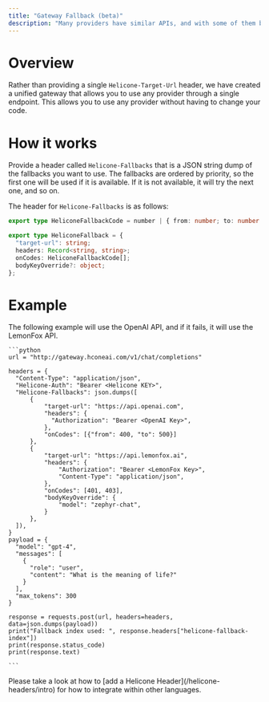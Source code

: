```yaml
---
title: "Gateway Fallback (beta)"
description: "Many providers have similar APIs, and with some of them being unstable, we have created a unified gateway that allows you to use any provider through a single endpoint."
---
```


# Overview

Rather than providing a single `Helicone-Target-Url` header, we have created a unified gateway that
allows you to use any provider through a single endpoint.
This allows you to use any provider without having to change your code.

# How it works

Provide a header called `Helicone-Fallbacks` that is a JSON string dump of the fallbacks you want to use. The fallbacks are ordered by priority, so the first one will be used if it is available. If it is not available, it will try the next one, and so on.

The header for `Helicone-Fallbacks` is as follows:

```TypeScript
export type HeliconeFallbackCode = number | { from: number; to: number };

export type HeliconeFallback = {
  "target-url": string;
  headers: Record<string, string>;
  onCodes: HeliconeFallbackCode[];
  bodyKeyOverride?: object;
};
```

# Example

<Tabs>
  <Tab title="Python w/o pacakge">

The following example will use the OpenAI API, and if it fails, it will use the LemonFox API.

    ```python
    url = "http://gateway.hconeai.com/v1/chat/completions"

    headers = {
      "Content-Type": "application/json",
      "Helicone-Auth": "Bearer <Helicone KEY>",
      "Helicone-Fallbacks": json.dumps([
          {
              "target-url": "https://api.openai.com",
              "headers": {
                "Authorization": "Bearer <OpenAI Key>",
              },
              "onCodes": [{"from": 400, "to": 500}]
          },
          {
              "target-url": "https://api.lemonfox.ai",
              "headers": {
                  "Authorization": "Bearer <LemonFox Key>",
                  "Content-Type": "application/json",
              },
              "onCodes": [401, 403],
              "bodyKeyOverride": {
                  "model": "zephyr-chat",
              }
          },
      ]),
    }
    payload = {
      "model": "gpt-4",
      "messages": [
        {
          "role": "user",
          "content": "What is the meaning of life?"
        }
      ],
      "max_tokens": 300
    }

    response = requests.post(url, headers=headers, data=json.dumps(payload))
    print("Fallback index used: ", response.headers["helicone-fallback-index"])
    print(response.status_code)
    print(response.text)

    ```

  </Tab>
  <Tab title="Other Languages">
    Please take a look at how to [add a Helicone Header](/helicone-headers/intro) for how to integrate within other languages.
  </Tab>

</Tabs>
